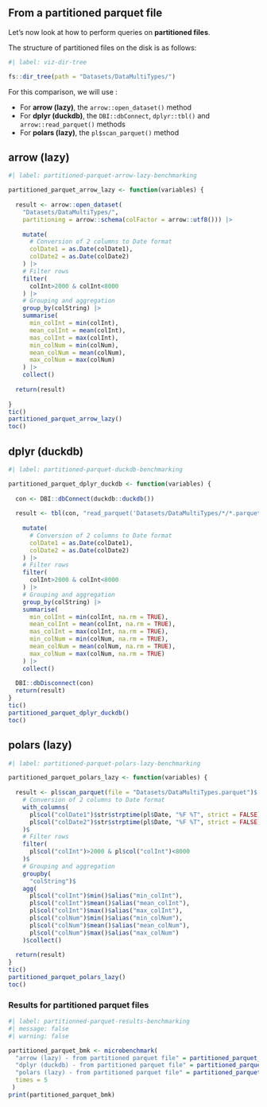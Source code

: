 ## From a partitioned parquet file

Let's now look at how to perform queries on **partitioned files**.   

The structure of partitioned files on the disk is as follows:

```r
#| label: viz-dir-tree

fs::dir_tree(path = "Datasets/DataMultiTypes/")
```

For this comparison, we will use :

- For **arrow (lazy)**, the `arrow::open_dataset()` method
- For **dplyr (duckdb)**, the ` DBI::dbConnect`, `dplyr::tbl()` and `arrow::read_parquet()` methods
- For **polars (lazy)**, the `pl$scan_parquet()` method


::: {.panel-tabset}

## arrow (lazy)

```r
#| label: partitioned-parquet-arrow-lazy-benchmarking

partitioned_parquet_arrow_lazy <- function(variables) {
  
  result <- arrow::open_dataset(
    "Datasets/DataMultiTypes/",
    partitioning = arrow::schema(colFactor = arrow::utf8())) |>
    
    mutate(
      # Conversion of 2 columns to Date format
      colDate1 = as.Date(colDate1),
      colDate2 = as.Date(colDate2)
    ) |>
    # Filter rows
    filter(
      colInt>2000 & colInt<8000
    ) |>
    # Grouping and aggregation
    group_by(colString) |> 
    summarise(
      min_colInt = min(colInt),
      mean_colInt = mean(colInt),
      mas_colInt = max(colInt),
      min_colNum = min(colNum),
      mean_colNum = mean(colNum),
      max_colNum = max(colNum)
    ) |> 
    collect()
  
  return(result)
  
}
tic()
partitioned_parquet_arrow_lazy() 
toc()
```

## dplyr (duckdb)

```r
#| label: partitioned-parquet-duckdb-benchmarking

partitioned_parquet_dplyr_duckdb <- function(variables) {
  
  con <- DBI::dbConnect(duckdb::duckdb())
  
  result <- tbl(con, "read_parquet('Datasets/DataMultiTypes/*/*.parquet', hive_partitioning=1)") |>
    
    mutate(
      # Conversion of 2 columns to Date format
      colDate1 = as.Date(colDate1),
      colDate2 = as.Date(colDate2)
    ) |>
    # Filter rows
    filter(
      colInt>2000 & colInt<8000
    ) |>
    # Grouping and aggregation
    group_by(colString) |> 
    summarise(
      min_colInt = min(colInt, na.rm = TRUE),
      mean_colInt = mean(colInt, na.rm = TRUE),
      mas_colInt = max(colInt, na.rm = TRUE),
      min_colNum = min(colNum, na.rm = TRUE),
      mean_colNum = mean(colNum, na.rm = TRUE),
      max_colNum = max(colNum, na.rm = TRUE)
    ) |> 
    collect()
  
  DBI::dbDisconnect(con)
  return(result)
}
tic()
partitioned_parquet_dplyr_duckdb() 
toc()
```

## polars (lazy)

```r
#| label: partitioned-parquet-polars-lazy-benchmarking

partitioned_parquet_polars_lazy <- function(variables) {
  
  result <- pl$scan_parquet(file = "Datasets/DataMultiTypes.parquet")$
    # Conversion of 2 columns to Date format
    with_columns(
      pl$col("colDate1")$str$strptime(pl$Date, "%F %T", strict = FALSE),
      pl$col("colDate2")$str$strptime(pl$Date, "%F %T", strict = FALSE)
    )$
    # Filter rows
    filter(
      pl$col("colInt")>2000 & pl$col("colInt")<8000
    )$
    # Grouping and aggregation
    groupby(
      "colString")$
    agg(
      pl$col("colInt")$min()$alias("min_colInt"),
      pl$col("colInt")$mean()$alias("mean_colInt"),
      pl$col("colInt")$max()$alias("max_colInt"),
      pl$col("colNum")$min()$alias("min_colNum"),
      pl$col("colNum")$mean()$alias("mean_colNum"),
      pl$col("colNum")$max()$alias("max_colNum")
    )$collect()
  
  return(result)
}
tic()
partitioned_parquet_polars_lazy()
toc()
```
:::

### Results for partitioned parquet files

```r
#| label: partitionned-parquet-results-benchmarking
#| message: false
#| warning: false

partitioned_parquet_bmk <- microbenchmark(
  "arrow (lazy) - from partitioned parquet file" = partitioned_parquet_arrow_lazy(),
  "dplyr (duckdb) - from partitioned parquet file" = partitioned_parquet_dplyr_duckdb(),
  "polars (lazy) - from partitioned parquet file" = partitioned_parquet_polars_lazy()$to_data_frame(),
  times = 5
 )
print(partitioned_parquet_bmk)
```
 